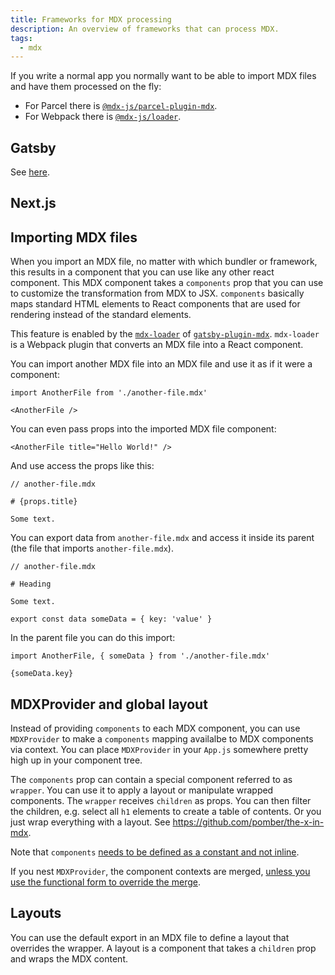 ```yaml
---
title: Frameworks for MDX processing
description: An overview of frameworks that can process MDX.
tags:
  - mdx
---
```


If you write a normal app you normally want to be able to import MDX files and
have them processed on the fly:

- For Parcel there is
  [`@mdx-js/parcel-plugin-mdx`](https://mdxjs.com/getting-started/parcel).
- For Webpack there is
  [`@mdx-js/loader`](https://mdxjs.com/getting-started/webpack).

## Gatsby

See [here](/notes/gatsby/gatsby-plugin-mdx).

## Next.js

## Importing MDX files

When you import an MDX file, no matter with which bundler or framework, this
results in a component that you can use like any other react component. This MDX
component takes a `components` prop that you can use to customize the
transformation from MDX to JSX. `components` basically maps standard HTML
elements to React components that are used for rendering instead of the standard
elements.

This feature is enabled by the
[`mdx-loader`](https://github.com/gatsbyjs/gatsby/blob/master/packages/gatsby-plugin-mdx/loaders/mdx-loader.js)
of
[`gatsby-plugin-mdx`](https://github.com/gatsbyjs/gatsby/tree/master/packages/gatsby-plugin-mdx).
`mdx-loader` is a Webpack plugin that converts an MDX file into a React
component.

You can import another MDX file into an MDX file and use it as if it were a
component:

```
import AnotherFile from './another-file.mdx'

<AnotherFile />
```

You can even pass props into the imported MDX file component:

```
<AnotherFile title="Hello World!" />
```

And use access the props like this:

```
// another-file.mdx

# {props.title}

Some text.
```

You can export data from `another-file.mdx` and access it inside its parent (the
file that imports `another-file.mdx`).

```
// another-file.mdx

# Heading

Some text.

export const data someData = { key: 'value' }
```

In the parent file you can do this import:

```
import AnotherFile, { someData } from './another-file.mdx'

{someData.key}
```

## MDXProvider and global layout

Instead of providing `components` to each MDX component, you can use
`MDXProvider` to make a `components` mapping availalbe to MDX components via
context. You can place `MDXProvider` in your `App.js` somewhere pretty high up
in your component tree.

The `components` prop can contain a special component referred to as `wrapper`.
You can use it to apply a layout or manipulate wrapped components. The `wrapper`
receives `children` as props. You can then filter the children, e.g. select all
`h1` elements to create a table of contents. Or you just wrap everything with a
layout. See https://github.com/pomber/the-x-in-mdx.

Note that `components`
[needs to be defined as a constant and not inline](https://mdxjs.com/advanced/components#mdxprovider).

If you nest `MDXProvider`, the component contexts are merged,
[unless you use the functional form to override the merge](https://mdxjs.com/migrating/v1#mdxprovider).

## Layouts

You can use the default export in an MDX file to define a layout that overrides
the wrapper. A layout is a component that takes a `children` prop and wraps the
MDX content.
